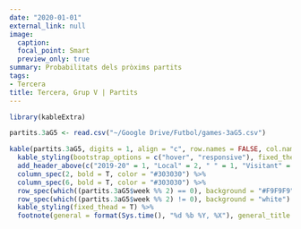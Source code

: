 ```yaml
---
date: "2020-01-01"
external_link: null
image:
  caption: 
  focal_point: Smart
  preview_only: true
summary: Probabilitats dels pròxims partits
tags:
- Tercera
title: Tercera, Grup V | Partits
---
```


```r
library(kableExtra)

partits.3aG5 <- read.csv("~/Google Drive/Futbol/games-3aG5.csv")

kable(partits.3aG5, digits = 1, align = "c", row.names = FALSE, col.names = c("Jornada", "Equip", "G", "E", "G", "Equip"))  %>%
  kable_styling(bootstrap_options = c("hover", "responsive"), fixed_thead = T) %>%
  add_header_above(c("2019-20" = 1, "Local" = 2, " " = 1, "Visitant" = 2), background = "white") %>%
  column_spec(2, bold = T, color = "#303030") %>%
  column_spec(6, bold = T, color = "#303030") %>%
  row_spec(which((partits.3aG5$week %% 2) == 0), background = "#F9F9F9") %>%
  row_spec(which((partits.3aG5$week %% 2) != 0), background = "white") %>%
  kable_styling(fixed_thead = T) %>%
  footnote(general = format(Sys.time(), "%d %b %Y, %X"), general_title = "Actualitzat:", footnote_as_chunk = T)
```
